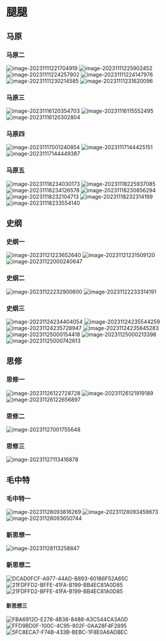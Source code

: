 
# 腿腿

> <Hitokoto />

## 马原

### 马原二
![image-20231111221704919](https://pic.redhat.team/uPic/image-20231111221704919.png)
![image-20231111225902452](https://pic.redhat.team/uPic/image-20231111225902452.png)
![image-20231111224257902](https://pic.redhat.team/uPic/image-20231111224257902.png)
![image-20231111224147976](https://pic.redhat.team/uPic/image-20231111224147976.png)
![image-20231111230214585](https://pic.redhat.team/uPic/image-20231111230214585.png)
![image-20231111231620096](https://pic.redhat.team/uPic/image-20231111231620096.png)

### 马原三
![image-20231116120354703](https://pic.redhat.team/uPic/image-20231116120354703.png)
![image-20231116115552495](https://pic.redhat.team/uPic/image-20231116115552495.png)
![image-20231116120302804](https://pic.redhat.team/uPic/image-20231116120302804.png)

### 马原四
![image-20231117001240854](https://pic.redhat.team/uPic/image-20231117001240854.png)
![image-20231117144425151](https://pic.redhat.team/uPic/image-20231117144425151.png)
![image-20231117144449387](https://pic.redhat.team/uPic/image-20231117144449387.png)

### 马原五
![image-20231118234030173](https://pic.redhat.team/uPic/image-20231118234030173.png)
![image-20231118225937085](https://pic.redhat.team/uPic/image-20231118225937085.png)
![image-20231118234126578](https://pic.redhat.team/uPic/image-20231118234126578.png)
![image-20231118230856294](https://pic.redhat.team/uPic/image-20231118230856294.png)
![image-20231118232104713](https://pic.redhat.team/uPic/image-20231118232104713.png)
![image-20231118232314199](https://pic.redhat.team/uPic/image-20231118232314199.png)
![image-20231118233554140](https://pic.redhat.team/uPic/image-20231118233554140.png)

## 史纲

### 史纲一
![image-20231121223652640](https://pic.redhat.team/uPic/image-20231121223652640.png)
![image-20231121231509120](https://pic.redhat.team/uPic/image-20231121231509120.png)
![image-20231122000240647](https://pic.redhat.team/uPic/image-20231122000240647.png)

### 史纲二
![image-20231122232900600](https://pic.redhat.team/uPic/image-20231122232900600.png)
![image-20231122233314191](https://pic.redhat.team/uPic/image-20231122233314191.png)

### 史纲三
![image-20231124234404054](https://pic.redhat.team/uPic/image-20231124234404054.png)
![image-20231124235544259](https://pic.redhat.team/uPic/image-20231124235544259.png)
![image-20231124235728947](https://pic.redhat.team/uPic/image-20231124235728947.png)
![image-20231124235845283](https://pic.redhat.team/uPic/image-20231124235845283.png)
![image-20231125000154418](https://pic.redhat.team/uPic/image-20231125000154418.png)
![image-20231125000213398](https://pic.redhat.team/uPic/image-20231125000213398.png)
![image-20231125000742613](https://pic.redhat.team/uPic/image-20231125000742613.png)

## 思修

### 思修一
![image-20231126122728728](https://pic.redhat.team/uPic/image-20231126122728728.png)
![image-20231126121919189](https://pic.redhat.team/uPic/image-20231126121919189.png)
![image-20231126122656897](https://pic.redhat.team/uPic/image-20231126122656897.png)

### 思修二
![image-20231127001755648](https://pic.redhat.team/uPic/image-20231127001755648.png)

### 思修三
![image-20231127113416878](https://pic.redhat.team/uPic/image-20231127113416878.png)

## 毛中特

### 毛中特一
![image-20231128093816269](https://pic.redhat.team/uPic/image-20231128093816269.png)
![image-20231128093459673](https://pic.redhat.team/uPic/image-20231128093459673.png)
![image-20231128093650744](https://pic.redhat.team/uPic/image-20231128093650744.png)

### 新思想一
![image-20231128113258847](https://pic.redhat.team/uPic/image-20231128113258847.png)

### 新思想二
![DCAD0FCF-A977-44AD-B893-60186F52A65C](https://pic.redhat.team/uPic/DCAD0FCF-A977-44AD-B893-60186F52A65C.jpeg)
![21FDFFD2-BFFE-41FA-B199-BB4EC81A0D85](https://pic.redhat.team/uPic/21FDFFD2-BFFE-41FA-B199-BB4EC81A0D85.jpeg)
![21FDFFD2-BFFE-41FA-B199-BB4EC81A0D85](https://pic.redhat.team/uPic/21FDFFD2-BFFE-41FA-B199-BB4EC81A0D85.jpeg)

#### 新思想三
![FBA6912D-E278-4B38-8488-A3C544CA3A0D](https://pic.redhat.team/uPic/FBA6912D-E278-4B38-8488-A3C544CA3A0D.jpeg)
![FFD9BD0F-100C-4C95-802F-0AA28F4F2895](https://pic.redhat.team/uPic/FFD9BD0F-100C-4C95-802F-0AA28F4F2895.jpeg)
![5FC8ECA7-F74B-433B-BEBC-1F8E0A6ADBEC](https://pic.redhat.team/uPic/5FC8ECA7-F74B-433B-BEBC-1F8E0A6ADBEC.jpeg)
